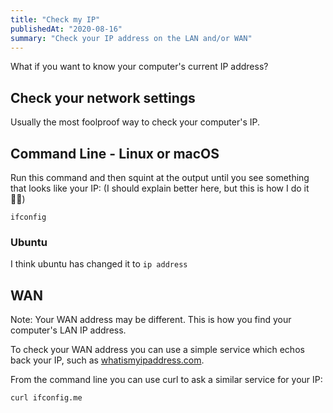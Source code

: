 ```yaml
---
title: "Check my IP"
publishedAt: "2020-08-16"
summary: "Check your IP address on the LAN and/or WAN"
---
```


What if you want to know your computer's current IP address?

## Check your network settings

Usually the most foolproof way to check your computer's IP.

## Command Line - Linux or macOS

Run this command and then squint at the output until you see something that looks like your IP: (I should explain better here, but this is how I do it 🤦‍♂️)

```
ifconfig
```

### Ubuntu

I think ubuntu has changed it to `ip address`

## WAN

Note: Your WAN address may be different. This is how you find your computer's LAN IP address.

To check your WAN address you can use a simple service which echos back your IP, such as [whatismyipaddress.com](https://whatismyipaddress.com/).

From the command line you can use curl to ask a similar service for your IP:

```
curl ifconfig.me
```

<!--- © Aven LLC and Aven Contributors. Licensed under Creative Commons BY-NC-SA 4.0 https://creativecommons.org/licenses/by-nc-sa/4.0/ -->
